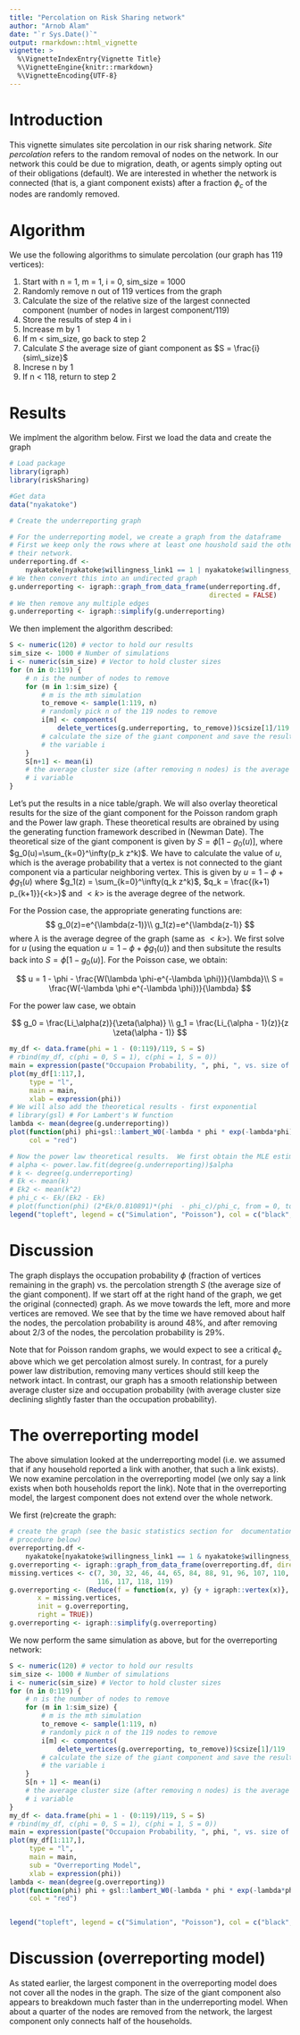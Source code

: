 ```yaml
---
title: "Percolation on Risk Sharing network"
author: "Arnob Alam"
date: "`r Sys.Date()`"
output: rmarkdown::html_vignette
vignette: >
  %\VignetteIndexEntry{Vignette Title}
  %\VignetteEngine{knitr::rmarkdown}
  %\VignetteEncoding{UTF-8}
---
```


# Introduction

This vignette simulates site percolation in our risk sharing network.  _Site
percolation_ refers to the random removal of nodes on the network.  In our
network this could be due to migration, death, or agents simply opting out of
their obligations (default).  We are interested in whether the network is
connected (that is, a giant component exists) after a fraction $\phi_c$ of the
nodes are randomly removed.

# Algorithm

We use the following algorithms to simulate percolation (our graph has 119
vertices):

1. Start with n = 1, m = 1, i = 0, sim_size = 1000
2. Randomly remove n out of 119 vertices from the graph
3. Calculate the size of the relative size of the largest connected component
(number of nodes in largest component/119)
4. Store the results of step 4 in i
5. Increase m by 1
6. If m < sim_size, go back to step 2
7. Calculate $S$ the average size of giant component as $S = \frac{i}{sim\_size}$
8. Increse n by 1
9. If n < 118, return to step 2

# Results

We implment the algorithm below. First we load the data and create the graph

```r
# Load package
library(igraph)
library(riskSharing)

#Get data
data("nyakatoke")

# Create the underreporting graph

# For the underreporting model, we create a graph from the dataframe
# First we keep only the rows where at least one houshold said the other is in
# their network.
underreporting.df <- 
    nyakatoke[nyakatoke$willingness_link1 == 1 | nyakatoke$willingness_link2 == 1,]
# We then convert this into an undirected graph
g.underreporting <- igraph::graph_from_data_frame(underreporting.df, 
                                                  directed = FALSE)
# We then remove any multiple edges
g.underreporting <- igraph::simplify(g.underreporting)
```

We then implement the algorithm described:

```r
S <- numeric(120) # vector to hold our results
sim_size <- 1000 # Number of simulations
i <- numeric(sim_size) # Vector to hold cluster sizes
for (n in 0:119) {
    # n is the number of nodes to remove
    for (m in 1:sim_size) {
        # m is the mth simulation
        to_remove <- sample(1:119, n)
        # randomly pick n of the 119 nodes to remove
        i[m] <- components(
            delete_vertices(g.underreporting, to_remove))$csize[1]/119
        # calculate the size of the giant component and save the result to
        # the variable i
    }
    S[n+1] <- mean(i)
    # the average cluster size (after removing n nodes) is the average of the 
    # i variable
}
```

Let's put the results in a nice table/graph.  We will also overlay theoretical
results for the size of the giant component for the Poisson random graph and the
Power law graph.  These theoretical results are obrained by using the generating
function framework described in (Newman Date).  The theoretical size of the
giant component is given by $S=\phi[1-g_0(u)]$, where 
$g_0(u)=\sum_{k=0}^\infty(p_k z^k)$.  We have to calculate the value of $u$,
which is the average probability that a vertex is not connected to the giant
component via a particular neighboring vertex.  This is given by 
$u = 1 - \phi+\phi g_1(u)$ where $g_1(z) = \sum_{k=0}^\infty(q_k z^k)$,
$q_k = \frac{(k+1) p_{k+1}}{<k>}$ and $<k>$ is the average degree of the network.

For the Possion case, the appropriate generating functions are:
$$
g_0(z)=e^{\lambda(z-1)}\\
g_1(z)=e^{\lambda(z-1)}
$$
where $\lambda$ is the average degree of the graph (same as $<k>$).  We first
solve for $u$ (using the equation $u = 1 - \phi+\phi g_1(u)$) and then
subsitute the results back into $S=\phi[1-g_0(u)]$.  For the Poisson case, we
obtain:

$$
u = 1 - \phi - \frac{W(\lambda \phi-e^{-\lambda \phi})}{\lambda}\\
S = \frac{W(-\lambda \phi e^{-\lambda \phi})}{\lambda}
$$

For the power law case, we obtain

$$
g_0 = \frac{Li_\alpha(z)}{\zeta(\alpha)} \\
g_1 = \frac{Li_{\alpha - 1}(z)}{z \zeta(\alpha - 1)}
$$

```r
my_df <- data.frame(phi = 1 - (0:119)/119, S = S)
# rbind(my_df, c(phi = 0, S = 1), c(phi = 1, S = 0))
main = expression(paste("Occupaion Probability, ", phi, ", vs. size of giant cluster ", S))
plot(my_df[1:117,], 
     type = "l", 
     main = main,
     xlab = expression(phi))
# We will also add the theoretical results - first exponential
# library(gsl) # For Lambert's W function
lambda <- mean(degree(g.underreporting))
plot(function(phi) phi+gsl::lambert_W0(-lambda * phi * exp(-lambda*phi))/lambda, from = 0, to = 1, add = TRUE, 
     col = "red")

# Now the power law theoretical results.  We first obtain the MLE estimates
# alpha <- power.law.fit(degree(g.underreporting))$alpha
# k <- degree(g.underreporting)
# Ek <- mean(k)
# Ek2 <- mean(k^2)
# phi_c <- Ek/(Ek2 - Ek)
# plot(function(phi) (2*Ek/0.810891)*(phi  - phi_c)/phi_c, from = 0, to = 1, add = TRUE, col = "blue")
legend("topleft", legend = c("Simulation", "Poisson"), col = c("black", "red"), lty = c(1, 1))
```

# Discussion

The graph displays the occupation probability $\phi$ (fraction of vertices
remaining in the graph) vs. the percolation strength $S$ (the average size of
the giant component).  If we start off at the right hand of the graph, we get 
the original (connected) graph.  As we move towards the left, more and more vertices
are removed.  We see that by the time we have removed about half the nodes, the
percolation probability is around 48%, and after removing about 2/3 of the nodes,
the percolation probability is 29%.

Note that for Poisson random graphs, we would expect to see a critical $\phi_c$
above which we get percolation almost surely.  In contrast, for a purely power
law distribution, removing many vertices should still keep the network intact.
In contrast, our graph has a smooth relationship between average cluster size
and occupation probability (with average cluster size declining slightly faster
than the occupation probability).

# The overreporting model

The above simulation looked at the underreporting model (i.e. we assumed that if
any household reported a link with another, that such a link exists).  We now
examine percolation in the overreporting model (we only say a link exists when
both households report the link).  Note that in the overreporting model, the
largest component does not extend over the whole network.

We first (re)create the graph:

```r
# create the graph (see the basic statistics section for  documentation of the
# procedure below)
overreporting.df <- 
    nyakatoke[nyakatoke$willingness_link1 == 1 & nyakatoke$willingness_link2 == 1,]
g.overreporting <- igraph::graph_from_data_frame(overreporting.df, directed = FALSE)
missing.vertices <- c(7, 30, 32, 46, 44, 65, 84, 88, 91, 96, 107, 110, 
                      116, 117, 118, 119)
g.overreporting <- (Reduce(f = function(x, y) {y + igraph::vertex(x)},
       x = missing.vertices,
       init = g.overreporting,
       right = TRUE))
g.overreporting <- igraph::simplify(g.overreporting)
```

We now perform the same simulation as above, but for the overreporting network:

```r
S <- numeric(120) # vector to hold our results
sim_size <- 1000 # Number of simulations
i <- numeric(sim_size) # Vector to hold cluster sizes
for (n in 0:119) {
    # n is the number of nodes to remove
    for (m in 1:sim_size) {
        # m is the mth simulation
        to_remove <- sample(1:119, n)
        # randomly pick n of the 119 nodes to remove
        i[m] <- components(
            delete_vertices(g.overreporting, to_remove))$csize[1]/119
        # calculate the size of the giant component and save the result to
        # the variable i
    }
    S[n + 1] <- mean(i)
    # the average cluster size (after removing n nodes) is the average of the 
    # i variable
}
my_df <- data.frame(phi = 1 - (0:119)/119, S = S)
# rbind(my_df, c(phi = 0, S = 1), c(phi = 1, S = 0))
main = expression(paste("Occupaion Probability, ", phi, ", vs. size of giant cluster ", S))
plot(my_df[1:117,], 
     type = "l", 
     main = main,
     sub = "Overreporting Model",
     xlab = expression(phi))
lambda <- mean(degree(g.overreporting))
plot(function(phi) phi + gsl::lambert_W0(-lambda * phi * exp(-lambda*phi))/lambda, from = 0, to = 1, add = TRUE, 
     col = "red")


legend("topleft", legend = c("Simulation", "Poisson"), col = c("black", "red"), lty = c(1, 1))
```

# Discussion (overreporting model)

As stated earlier, the largest component in the overreporting model does not
cover all the nodes in the graph.  The size of the giant component also appears
to breakdown much faster than in the underreporting model.  When about a quarter
of the nodes are removed from the network, the largest component only connects
half of the households.